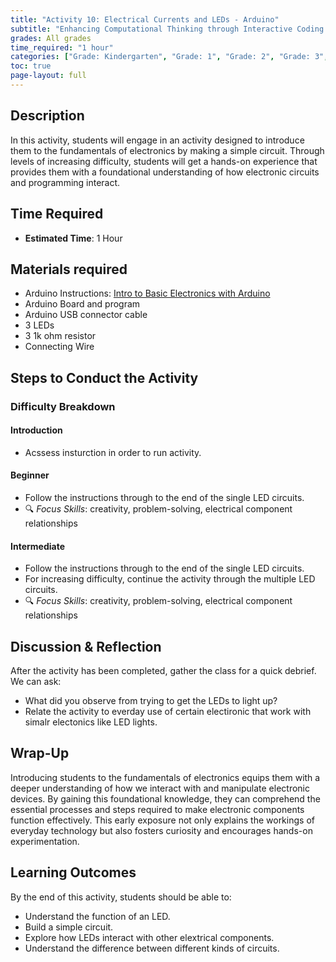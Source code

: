 ```yaml
---
title: "Activity 10: Electrical Currents and LEDs - Arduino"
subtitle: "Enhancing Computational Thinking through Interactive Coding Challenges."
grades: All grades
time_required: "1 hour"
categories: ["Grade: Kindergarten", "Grade: 1", "Grade: 2", "Grade: 3", "Grade: 4", "Grade: 5", "Grade: 6", "Time: 1 Hour"]
toc: true
page-layout: full
---
```


## Description

In this activity, students will engage in an activity designed to introduce them to the fundamentals of electronics by making a simple circuit. Through levels of increasing difficulty, students will get a hands-on experience that provides them with a foundational understanding of how electronic circuits and programming interact.

## Time Required

- **Estimated Time**: 1 Hour

## Materials required

- Arduino Instructions: [Intro to Basic Electronics with Arduino](https://docs.google.com/document/d/1cPh0NCV_lXEYbUFzkZiseoTPQTM8filLLZxizIvs-Q4/edit#heading=h.h1avinm0cmy6)
- Arduino Board and program
- Arduino USB connector cable
- 3 LEDs
- 3 1k ohm resistor
- Connecting Wire

## Steps to Conduct the Activity

### Difficulty Breakdown

#### Introduction
- Acssess insturction in order to run activity.

#### Beginner

- Follow the instructions through to the end of the single LED circuits.
- 🔍 *Focus Skills*: creativity, problem-solving, electrical component relationships

#### Intermediate

- Follow the instructions through to the end of the single LED circuits.
- For increasing difficulty, continue the activity through the multiple LED circuits.
- 🔍 *Focus Skills*: creativity, problem-solving, electrical component relationships

## Discussion & Reflection

After the activity has been completed, gather the class for a quick debrief. We can ask:

- What did you observe from trying to get the LEDs to light up?
- Relate the activity to everday use of certain electironic that work with simalr electonics like LED lights. 

## Wrap-Up

Introducing students to the fundamentals of electronics equips them with a deeper understanding of how we interact with and manipulate electronic devices. By gaining this foundational knowledge, they can comprehend the essential processes and steps required to make electronic components function effectively. This early exposure not only explains the workings of everyday technology but also fosters curiosity and encourages hands-on experimentation.

## Learning Outcomes

By the end of this activity, students should be able to:

- Understand the function of an LED.
- Build a simple circuit.
- Explore how LEDs interact with other elextrical components.
- Understand the difference between different kinds of circuits.
